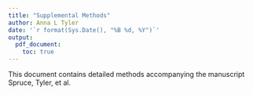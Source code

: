 ```yaml
---
title: "Supplemental Methods"
author: Anna L Tyler
date: '`r format(Sys.Date(), "%B %d, %Y")`'
output: 
  pdf_document:
    toc: true
---
```


This document contains detailed methods accompanying the manuscript
Spruce, Tyler, et al. \textit{Variation in epigenetic state correlates with 
gene expression across nine inbred strains of mice.}


